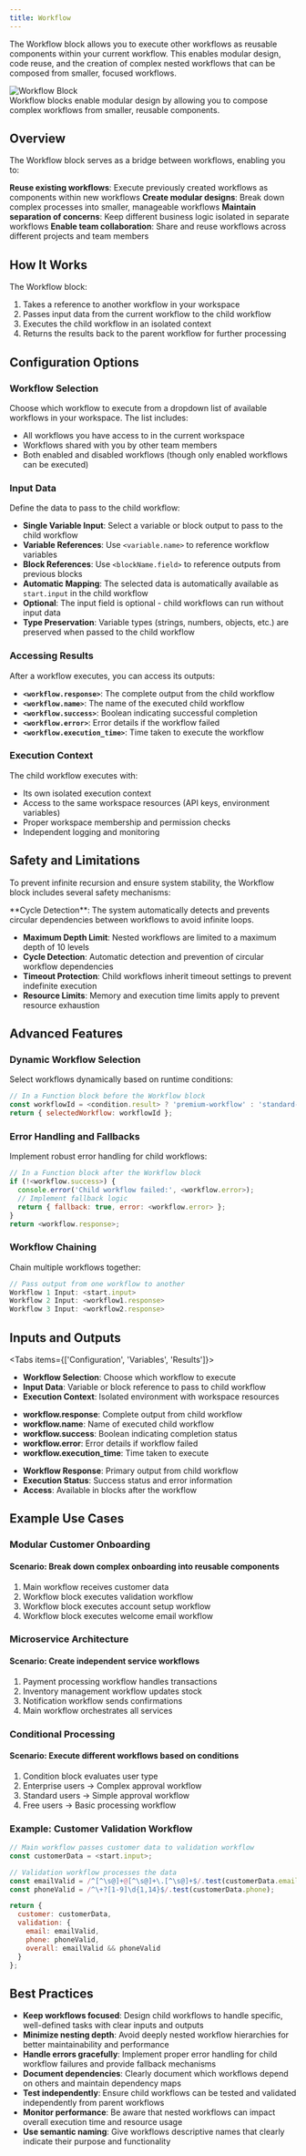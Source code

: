 ```yaml
---
title: Workflow
---
```



The Workflow block allows you to execute other workflows as reusable components within your current workflow. This enables modular design, code reuse, and the creation of complex nested workflows that can be composed from smaller, focused workflows.

<div className="flex justify-center">
  <Image
    src="/static/blocks/workflow.png"
    alt="Workflow Block"
    width={500}
    height={300}
    className="my-6"
  />
</div>

<Callout type="info">
  Workflow blocks enable modular design by allowing you to compose complex workflows from smaller, reusable components.
</Callout>

## Overview

The Workflow block serves as a bridge between workflows, enabling you to:

<Steps>
  <Step>
    <strong>Reuse existing workflows</strong>: Execute previously created workflows as components within new workflows
  </Step>
  <Step>
    <strong>Create modular designs</strong>: Break down complex processes into smaller, manageable workflows
  </Step>
  <Step>
    <strong>Maintain separation of concerns</strong>: Keep different business logic isolated in separate workflows
  </Step>
  <Step>
    <strong>Enable team collaboration</strong>: Share and reuse workflows across different projects and team members
  </Step>
</Steps>

## How It Works

The Workflow block:

1. Takes a reference to another workflow in your workspace
2. Passes input data from the current workflow to the child workflow
3. Executes the child workflow in an isolated context
4. Returns the results back to the parent workflow for further processing

## Configuration Options

### Workflow Selection

Choose which workflow to execute from a dropdown list of available workflows in your workspace. The list includes:

- All workflows you have access to in the current workspace
- Workflows shared with you by other team members
- Both enabled and disabled workflows (though only enabled workflows can be executed)

### Input Data

Define the data to pass to the child workflow:

- **Single Variable Input**: Select a variable or block output to pass to the child workflow
- **Variable References**: Use `<variable.name>` to reference workflow variables
- **Block References**: Use `<blockName.field>` to reference outputs from previous blocks
- **Automatic Mapping**: The selected data is automatically available as `start.input` in the child workflow
- **Optional**: The input field is optional - child workflows can run without input data
- **Type Preservation**: Variable types (strings, numbers, objects, etc.) are preserved when passed to the child workflow

### Accessing Results

After a workflow executes, you can access its outputs:

- **`<workflow.response>`**: The complete output from the child workflow
- **`<workflow.name>`**: The name of the executed child workflow
- **`<workflow.success>`**: Boolean indicating successful completion
- **`<workflow.error>`**: Error details if the workflow failed
- **`<workflow.execution_time>`**: Time taken to execute the workflow

### Execution Context

The child workflow executes with:

- Its own isolated execution context
- Access to the same workspace resources (API keys, environment variables)
- Proper workspace membership and permission checks
- Independent logging and monitoring

## Safety and Limitations

To prevent infinite recursion and ensure system stability, the Workflow block includes several safety mechanisms:

<Callout type="warning">
  **Cycle Detection**: The system automatically detects and prevents circular dependencies between workflows to avoid infinite loops.
</Callout>

- **Maximum Depth Limit**: Nested workflows are limited to a maximum depth of 10 levels
- **Cycle Detection**: Automatic detection and prevention of circular workflow dependencies
- **Timeout Protection**: Child workflows inherit timeout settings to prevent indefinite execution
- **Resource Limits**: Memory and execution time limits apply to prevent resource exhaustion

## Advanced Features

### Dynamic Workflow Selection

Select workflows dynamically based on runtime conditions:

```javascript
// In a Function block before the Workflow block
const workflowId = <condition.result> ? 'premium-workflow' : 'standard-workflow';
return { selectedWorkflow: workflowId };
```

### Error Handling and Fallbacks

Implement robust error handling for child workflows:

```javascript
// In a Function block after the Workflow block
if (!<workflow.success>) {
  console.error('Child workflow failed:', <workflow.error>);
  // Implement fallback logic
  return { fallback: true, error: <workflow.error> };
}
return <workflow.response>;
```

### Workflow Chaining

Chain multiple workflows together:

```javascript
// Pass output from one workflow to another
Workflow 1 Input: <start.input>
Workflow 2 Input: <workflow1.response>
Workflow 3 Input: <workflow2.response>
```

## Inputs and Outputs

<Tabs items={['Configuration', 'Variables', 'Results']}>
  <Tab>
    <ul className="list-disc space-y-2 pl-6">
      <li>
        <strong>Workflow Selection</strong>: Choose which workflow to execute
      </li>
      <li>
        <strong>Input Data</strong>: Variable or block reference to pass to child workflow
      </li>
      <li>
        <strong>Execution Context</strong>: Isolated environment with workspace resources
      </li>
    </ul>
  </Tab>
  <Tab>
    <ul className="list-disc space-y-2 pl-6">
      <li>
        <strong>workflow.response</strong>: Complete output from child workflow
      </li>
      <li>
        <strong>workflow.name</strong>: Name of executed child workflow
      </li>
      <li>
        <strong>workflow.success</strong>: Boolean indicating completion status
      </li>
      <li>
        <strong>workflow.error</strong>: Error details if workflow failed
      </li>
      <li>
        <strong>workflow.execution_time</strong>: Time taken to execute
      </li>
    </ul>
  </Tab>
  <Tab>
    <ul className="list-disc space-y-2 pl-6">
      <li>
        <strong>Workflow Response</strong>: Primary output from child workflow
      </li>
      <li>
        <strong>Execution Status</strong>: Success status and error information
      </li>
      <li>
        <strong>Access</strong>: Available in blocks after the workflow
      </li>
    </ul>
  </Tab>
</Tabs>

## Example Use Cases

### Modular Customer Onboarding

<div className="mb-4 rounded-md border p-4">
  <h4 className="font-medium">Scenario: Break down complex onboarding into reusable components</h4>
  <ol className="list-decimal pl-5 text-sm">
    <li>Main workflow receives customer data</li>
    <li>Workflow block executes validation workflow</li>
    <li>Workflow block executes account setup workflow</li>
    <li>Workflow block executes welcome email workflow</li>
  </ol>
</div>

### Microservice Architecture

<div className="mb-4 rounded-md border p-4">
  <h4 className="font-medium">Scenario: Create independent service workflows</h4>
  <ol className="list-decimal pl-5 text-sm">
    <li>Payment processing workflow handles transactions</li>
    <li>Inventory management workflow updates stock</li>
    <li>Notification workflow sends confirmations</li>
    <li>Main workflow orchestrates all services</li>
  </ol>
</div>

### Conditional Processing

<div className="mb-4 rounded-md border p-4">
  <h4 className="font-medium">Scenario: Execute different workflows based on conditions</h4>
  <ol className="list-decimal pl-5 text-sm">
    <li>Condition block evaluates user type</li>
    <li>Enterprise users → Complex approval workflow</li>
    <li>Standard users → Simple approval workflow</li>
    <li>Free users → Basic processing workflow</li>
  </ol>
</div>

### Example: Customer Validation Workflow

```javascript title="validation-workflow.js"
// Main workflow passes customer data to validation workflow
const customerData = <start.input>;

// Validation workflow processes the data
const emailValid = /^[^\s@]+@[^\s@]+\.[^\s@]+$/.test(customerData.email);
const phoneValid = /^\+?[1-9]\d{1,14}$/.test(customerData.phone);

return {
  customer: customerData,
  validation: {
    email: emailValid,
    phone: phoneValid,
    overall: emailValid && phoneValid
  }
};
```

## Best Practices

- **Keep workflows focused**: Design child workflows to handle specific, well-defined tasks with clear inputs and outputs
- **Minimize nesting depth**: Avoid deeply nested workflow hierarchies for better maintainability and performance
- **Handle errors gracefully**: Implement proper error handling for child workflow failures and provide fallback mechanisms
- **Document dependencies**: Clearly document which workflows depend on others and maintain dependency maps
- **Test independently**: Ensure child workflows can be tested and validated independently from parent workflows
- **Monitor performance**: Be aware that nested workflows can impact overall execution time and resource usage
- **Use semantic naming**: Give workflows descriptive names that clearly indicate their purpose and functionality
